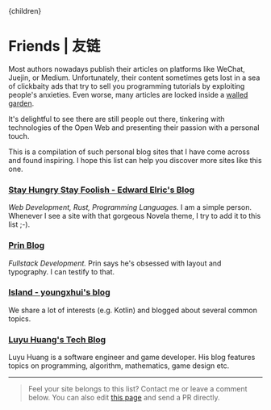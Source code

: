 
  <article>{children}</article>
</Layout>

<GithubCorner url="https://github.com/yujinyan/blog/issues/46" />
<Helmet htmlAttributes={{ lang: "en" }} />
<SEO title="Friends 友链 | Yu Jinyan's Blog" />

# Friends | <span lang="zh-cmn-Hans">友链</span>

Most authors nowadays publish their articles on platforms like WeChat, Juejin, or Medium.
Unfortunately, their content sometimes gets lost in a sea of clickbaity ads
that try to sell you programming tutorials by exploiting people's anxieties.
Even worse, many articles are locked inside a [walled garden](https://en.wikipedia.org/wiki/Closed_platform).

It's delightful to see there are still people out there,
tinkering with technologies of the Open Web and presenting their passion with a personal touch.

This is a compilation of such personal blog sites that I have come across and found inspiring.
I hope this list can help you discover more sites like this one.

### [Stay Hungry Stay Foolish - Edward Elric's Blog](https://edward40.com/)
*Web Development, Rust, Programming Languages.*
I am a simple person. Whenever I see a site with that gorgeous Novela theme,
I try to add it to this list ;-).

### [Prin Blog](https://printempw.github.io)
*Fullstack Development.*
Prin says he's obsessed with layout and typography. I can testify to that.

### [Island - youngxhui's blog](https://youngxhui.top/posts/)
We share a lot of interests (e.g. Kotlin) and blogged about several common topics.

### [Luyu Huang's Tech Blog](https://luyuhuang.tech/)
Luyu Huang is a software engineer and game developer.
His blog features topics on programming, algorithm, mathematics, game design etc.

<hr />

  > Feel your site belongs to this list? Contact me or leave a comment below.
  > You can also edit [this page](https://github.com/yujinyan/blog/blob/master/src/pages/friends.mdx)
  > and send a PR directly.

<Bio />

<UtterancesComments issueId={46} className="mt-16" />

